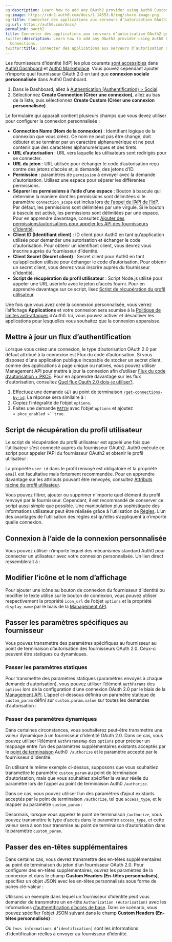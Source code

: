 ```yaml
---
og:description: Learn how to add any OAuth2 provider using Auth0 Custom Social Connections.
og:image: https://cdn2.auth0.com/docs/1.14553.0/img/share-image.png
og:title: Connecter des applications aux serveurs d’autorisation OAuth2 génériques
og:url: https://auth0.com/docs/
permalink: oauth2
title: Connecter des applications aux serveurs d’autorisation OAuth2 génériques
twitter:description: Learn how to add any OAuth2 provider using Auth0 Custom Social
  Connections.
twitter:title: Connecter des applications aux serveurs d’autorisation OAuth2 génériques
---
```


Les fournisseurs d’identité (IdP) les plus courants [sont accessibles](/connections) dans [Auth0 Dashboard](%24%7Bmanage_url%7D) et [Auth0 Marketplace](https://marketplace.auth0.com/features/social-connections). Vous pouvez cependant ajouter n’importe quel fournisseur OAuth 2.0 en tant que **connexion sociale personnalisée** dans Auth0 Dashboard.

1. Dans le Dashboard, allez à [Authentication (Authentification) > Social](%24%7Bmanage_url%7D/#/connections/social).
2. Sélectionnez **Create Connection (Créer une connexion)**, allez au bas de la liste, puis sélectionnez **Create Custom (Créer une connexion personnalisée)**.

Le formulaire qui apparaît contient plusieurs champs que vous devez utiliser pour configurer la connexion personnalisée :

* **Connection Name (Nom de la connexion)** : Identifiant logique de la connexion que vous créez. Ce nom ne peut pas être changé, doit débuter et se terminer par un caractère alphanumérique et ne peut contenir que des caractères alphanumériques et des tirets.
* **URL d’autorisation** : URL vers laquelle les utilisateurs sont redirigés pour se connecter.
* **URL du jeton** : URL utilisée pour échanger le code d’autorisation reçu contre des jetons d’accès et, si demandé, des jetons d’ID.
* **Permission** : paramètres de `permission` à envoyer avec la demande d’autorisation. Utilisez une espace pour séparer les différentes permissions.
* **Séparer les permissions à l’aide d’une espace** : Bouton à bascule qui détermine la manière dont les permissions sont délimitées si le paramètre `connection_scope` est inclus lors [de l’appel de l’API de l’IdP](/calling-an-external-idp-api). Par défaut, les permissions sont délimitées par une virgule. Si le bouton à bascule est activé, les permissions sont délimitées par une espace. Pour en apprendre davantage, consultez [Ajouter des permissions/autorisations pour appeler les API des fournisseurs d’identité](/adding-scopes-for-an-external-idp).
* **Client ID (Identifiant client)** : ID client pour Auth0 en tant qu’application utilisée pour demander une autorisation et échanger le code d’autorisation. Pour obtenir un identifiant client, vous devrez vous inscrire auprès du fournisseur d’identité.
* **Client Secret (Secret client)** : Secret client pour Auth0 en tant qu’application utilisée pour échanger le code d’autorisation. Pour obtenir un secret client, vous devrez vous inscrire auprès du fournisseur d’identité.
* **Script de récupération du profil utilisateur** : Script Node.js utilisé pour appeler une URL userinfo avec le jeton d’accès fourni. Pour en apprendre davantage sur ce script, lisez [Script de récupération du profil utilisateur](#fetch-user-profile-script).



Une fois que vous avez créé la connexion personnalisée, vous verrez l’affichage **Applications** et votre connexion sera soumise à la [Politique de limites anti-attaques](/support/policies/rate-limit-policy) d’Auth0. Ici, vous pouvez activer et désactiver les applications pour lesquelles vous souhaitez que la connexion apparaisse.

## Mettre à jour un flux d’authentification

Lorsque vous créez une connexion, le type d’autorisation OAuth 2.0 par défaut attribué à la connexion est Flux du code d’autorisation. Si vous disposez d’une application publique incapable de stocker un secret client, comme des applications à page unique ou natives, vous pouvez utiliser Management API pour mettre à jour la connexion afin d’utiliser [Flux du code d’autorisation + PKCE](/login/flows/authorization-code-flow-with-proof-key-for-code-exchange-pkce). Pour en apprendre davantage sur les flux d’autorisation, consultez [Quel flux Oauth 2.0 dois-je utiliser?](/login/flows/which-oauth-2-0-flow-should-i-use).

1. Effectuez une demande `GET` au point de terminaison [`/get-connections-by-id`](https://auth0.com/docs/api/management/v2/connections/get-connections-by-id). La réponse sera similaire à :
2. Copiez l’intégralité de l’objet `options`.
3. Faites une demande [`PATCH`](https://auth0.com/docs/api/management/v2/connections/patch-connections-by-id) avec l’objet `options` et ajoutez `« pkce_enabled »``true`.



## Script de récupération du profil utilisateur

Le script de récupération du profil utilisateur est appelé une fois que l’utilisateur s’est connecté auprès du fournisseur OAuth2. Auth0 exécute ce script pour appeler l’API du fournisseur OAuth2 et obtenir le profil utilisateur :



La propriété `user_id` dans le profil renvoyé est obligatoire et la propriété `email` est facultative mais fortement recommandée. Pour en apprendre davantage sur les attributs pouvant être renvoyés, consultez [Attributs racine du profil utilisateur](/users/user-profiles/root-attributes/update-root-attributes-for-users).

Vous pouvez filtrer, ajouter ou supprimer n’importe quel élément du profil renvoyé par le fournisseur. Cependant, il est recommandé de conserver ce script aussi simple que possible. Une manipulation plus sophistiquée des informations utilisateur peut être réalisée grâce à l’utilisation de [Règles](/rules). L’un des avantages de l’utilisation des règles est qu’elles s’appliquent à n’importe quelle connexion.

## Connexion à l’aide de la connexion personnalisée

Vous pouvez utiliser n’importe lequel des mécanismes standard Auth0 pour connecter un utilisateur avec votre connexion personnalisée. Un lien direct ressemblerait à :



## Modifier l’icône et le nom d’affichage

Pour ajouter une icône au bouton de connexion du fournisseur d’identité ou modifier le texte utilisé sur le bouton de connexion, vous pouvez utiliser respectivement la propriété `icon_url` de l’objet `options` et la propriété `display_name` par le biais de la [Management API](/api/management/v2#!/Connections/patch_connections_by_id).





## Passer les paramètres spécifiques au fournisseur

Vous pouvez transmettre des paramètres spécifiques au fournisseur au point de terminaison d’autorisation des fournisseurs OAuth 2.0. Ceux-ci peuvent être statiques ou dynamiques.

### Passer les paramètres statiques

Pour transmettre des paramètres statiques (paramètres envoyés à chaque demande d’autorisation), vous pouvez utiliser l’élément `authParams` des `options` lors de la configuration d’une connexion OAuth 2.0 par le biais de la [Management API](/api/management/v2#!/Connections/patch_connections_by_id). L’appel ci-dessous définira un paramètre statique de `custom_param` défini sur `custom.param.value` sur toutes les demandes d’autorisation :



### Passer des paramètres dynamiques

Dans certaines circonstances, vous souhaiterez peut-être transmettre une valeur dynamique à un fournisseur d’identité OAuth 2.0. Dans ce cas, vous pouvez utiliser l’élément `authParamsMap` des `options` pour préciser un mappage entre l’un des paramètres supplémentaires existants acceptés par le [point de terminaison](/api/authentication#social) Auth0` /authorize` et le paramètre accepté par le fournisseur d’identité.

En utilisant le même exemple ci-dessus, supposons que vous souhaitiez transmettre le paramètre `custom_param` au point de terminaison d’autorisation, mais que vous souhaitiez spécifier la valeur réelle du paramètre lors de l’appel au point de terminaison Auth0 `/authorize`.

Dans ce cas, vous pouvez utiliser l’un des paramètres d’ajout existants acceptés par le point de terminaison `/authorize`, tel que `access_type`, et le mapper au paramètre `custom_param` :



Désormais, lorsque vous appelez le point de terminaison `/authorize`, vous pouvez transmettre le type d’accès dans le paramètre `access_type`, et cette valeur sera à son tour transmise au point de terminaison d’autorisation dans le paramètre `custom_param`.

## Passer des en-têtes supplémentaires

Dans certains cas, vous devrez transmettre des en-têtes supplémentaires au point de terminaison du jeton d’un fournisseur OAuth 2.0. Pour configurer des en-têtes supplémentaires, ouvrez les paramètres de la connexion et dans le champ **Custom Headers (En-têtes personnalisés)**, spécifiez un objet JSON avec les en-têtes personnalisés sous forme de paires clé-valeur :



Utilisons un exemple dans lequel un fournisseur d’identité peut vous demander de transmettre un en-tête `Authorization (Autorisation)` avec les informations [d’authentification d’accès de base](https://en.wikipedia.org/wiki/Basic_access_authentication). Dans ce scénario, vous pouvez spécifier l’objet JSON suivant dans le champ **Custom Headers (En-têtes personnalisés)** :



Où `[vos informations d’identification]` sont les informations d’identification réelles à envoyer au fournisseur d’identité.